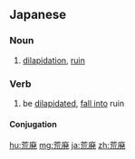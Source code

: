 ==Japanese==
{{ja-kanjitab|こう|はい|yomi=on}}

===Noun===
{{ja-noun|こうはい}}

# [[dilapidation]], [[ruin]]

===Verb===
{{ja-verb-suru|こうはい}}

# be [[dilapidated]], [[fall into]] ruin

====Conjugation====
{{ja-suru|こうはい}}

[[hu:荒廃]]
[[mg:荒廃]]
[[ja:荒廃]]
[[zh:荒廃]]